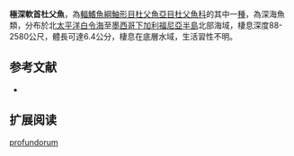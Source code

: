 {{Speciesbox
| name = 極深軟首杜父魚
| image = FMIB 39409 Zesticelus profundorum (Gilbert).jpeg
| image_width = 250px
| status = NE
| status_system = IUCN3.1
| genus = Zesticelus
| species = profundorum
| authority = [[Gilbert|Gilbert]], 1896
| synonyms = *''Acanthocottus profundorum,Gilbert, 1896''
}}
'''極深軟首杜父魚'''，為[[輻鰭魚綱|輻鰭魚綱]][[鮋形目|鮋形目]][[杜父魚亞目|杜父魚亞目]][[杜父魚科|杜父魚科]]的其中一[[種|種]]，為深海魚類，分布於北[[太平洋|太平洋]][[白令海|白令海]]至[[墨西哥|墨西哥]][[下加利福尼亞半島|下加利福尼亞半島]]北部海域，棲息深度88-2580公尺，體長可達6.4公分，棲息在底層水域，生活習性不明。

==参考文献==
*{{FishBase_species|genus=Zesticelus|species=profundorum|year=2014|month=5}}

== 扩展阅读 ==
{{refbegin}}
{{wikispecies-inline|Zesticelus profundorum|極深軟首杜父魚}}
{{refend}}
{{Taxonbar|from=Q2335743}}

[[Category:軟首杜父魚屬|profundorum]]


{{鮋形目小作品}}